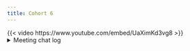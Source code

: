 ```yaml
---
title: Cohort 6
---
```

{{< video https://www.youtube.com/embed/UaXimKd3vg8 >}}
<details>
<summary> Meeting chat log </summary>
```
00:24:42	Arthur Shaw:	I wonder if there's a task view for R Universe: https://r-universe.dev/search/
01:01:13	Arthur Shaw:	https://www.alexejgossmann.com/benchmarking_r/
01:04:34	Trevin:	I agree that the chapter is a good jumping off point. Gonna have to dig into some of the listed resources 😄
```
</details>
